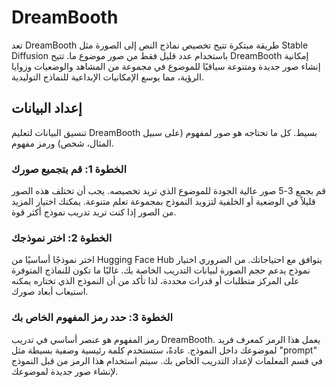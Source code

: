 # DreamBooth

تعد DreamBooth طريقة مبتكرة تتيح تخصيص نماذج النص إلى الصورة مثل Stable Diffusion باستخدام عدد قليل فقط من صور موضوع ما. تتيح DreamBooth إمكانية إنشاء صور جديدة ومتنوعة سياقيًا للموضوع في مجموعة من المشاهد والوضعيات وزوايا الرؤية، مما يوسع الإمكانيات الإبداعية للنماذج التوليدية.

## إعداد البيانات

تنسيق البيانات لتعليم DreamBooth بسيط. كل ما تحتاجه هو صور لمفهوم (على سبيل المثال، شخص) ورمز مفهوم.

### الخطوة 1: قم بتجميع صورك

قم بجمع 3-5 صور عالية الجودة للموضوع الذي تريد تخصيصه. يجب أن تختلف هذه الصور قليلاً في الوضعية أو الخلفية لتزويد النموذج بمجموعة تعلم متنوعة. يمكنك اختيار المزيد من الصور إذا كنت تريد تدريب نموذج أكثر قوة.

### الخطوة 2: اختر نموذجك

اختر نموذجًا أساسيًا من Hugging Face Hub يتوافق مع احتياجاتك. من الضروري اختيار نموذج يدعم حجم الصورة لبيانات التدريب الخاصة بك. غالبًا ما تكون للنماذج المتوفرة على المركز متطلبات أو قدرات محددة، لذا تأكد من أن النموذج الذي تختاره يمكنه استيعاب أبعاد صورك.

### الخطوة 3: حدد رمز المفهوم الخاص بك

رمز المفهوم هو عنصر أساسي في تدريب DreamBooth. يعمل هذا الرمز كمعرف فريد لموضوعك داخل النموذج. عادةً، ستستخدم كلمة رئيسية وصفية بسيطة مثل "prompt" في قسم المعلمات لإعداد التدريب الخاص بك. سيتم استخدام هذا الرمز من قبل النموذج لإنشاء صور جديدة لموضوعك.
